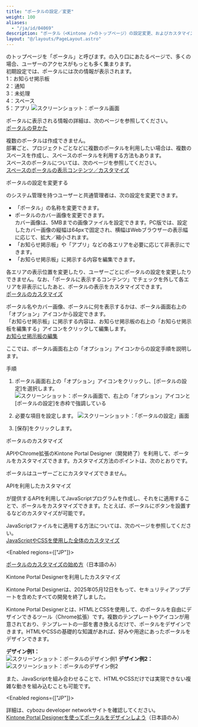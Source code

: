```yaml
---
title: "ポータルの設定／変更"
weight: 100
aliases:
  - "/ja/id/04069"
description: "ポータル（<Kintone />のトップページ）の設定変更、およびカスタマイズについて説明しています。"
layout: "@/layouts/PageLayout.astro"
---
```




<Kintone />のトップページを「ポータル」と呼びます。<Kintone />の入り口にあたるページで、多くの場合、ユーザーのアクセスがもっとも多く集まります。  
初期設定では、ポータルには次の情報が表示されます。  
1：お知らせ掲示板  
2：通知  
3：未処理  
4：スペース  
5：アプリ
<Img src="/k/kintone/img-ja/customize_portal_img04.png" alt="スクリーンショット：ポータル画面" />

ポータルに表示される情報の詳細は、次のページを参照してください。  
[ポータルの見かた](/k/ja/id/040687.html)

<Note>

複数のポータルは作成できません。  
部署ごと、プロジェクトごとなどに複数のポータルを利用したい場合は、複数のスペースを作成し、スペースのポータルを利用する方法もあります。  
スペースのポータルについては、次のページを参照してください。  
[スペースのポータルの表示コンテンツ／カスタマイズ](/k/ja/id/040697.html)

</Note>

<Heading id="portal_customize_portal_20">ポータルの設定を変更する</Heading>

<Kintone />のシステム管理を持つユーザーと<Slash />共通管理者は、次の設定を変更できます。

* 「ポータル」の名称を変更できます。
* ポータルのカバー画像を変更できます。  
  カバー画像は、5MBまでの画像ファイルを設定できます。PC版では、設定したカバー画像の縦幅は64pxで固定され、横幅はWebブラウザーの表示幅に応じて、拡大／縮小されます。
* 「お知らせ掲示板」や「アプリ」などの各エリアを必要に応じて非表示にできます。
* 「お知らせ掲示板」に掲示する内容を編集できます。

<Note>

各エリアの表示位置を変更したり、ユーザーごとにポータルの設定を変更したりできません。なお、「ポータルに表示するコンテンツ」でチェックを外して各エリアを非表示にしたあと、ポータルの表示をカスタマイズできます。  
[ポータルのカスタマイズ](#portal_customize_portal_30)

</Note>

ポータル名やカバー画像、ポータルに何を表示するかは、ポータル画面右上の「オプション」アイコンから設定できます。  
「お知らせ掲示板」に掲示する内容は、お知らせ掲示板の右上の「お知らせ掲示板を編集する」アイコンをクリックして編集します。  
[お知らせ掲示板の編集](/k/ja/id/04070.html)

ここでは、ポータル画面右上の「オプション」アイコンからの設定手順を説明します。

<Heading level={3} id="portal_customize_portal_2010">手順</Heading>

1. ポータル画面右上の「オプション」アイコンをクリックし、[ポータルの設定]を選択します。
   <Img src="/k/kintone/img-ja/customize_portal_img05.png" alt="スクリーンショット：ポータル画面で、右上の「オプション」アイコンと[ポータルの設定]を赤枠で強調している" />

1. 必要な項目を設定します。
   <Img src="/k/kintone/img-ja/customize_portal_img03.png" alt="スクリーンショット：「ポータルの設定」画面" />

1. [保存]をクリックします。

<Heading id="portal_customize_portal_30">ポータルのカスタマイズ</Heading>

APIやChrome拡張のKintone Portal Designer（開発終了）を利用して、ポータルをカスタマイズできます。カスタマイズ方法のポイントは、次のとおりです。

<Note>

ポータルはユーザーごとにカスタマイズできません。

</Note>

<Heading level={3} id="portal_customize_portal_3020">APIを利用したカスタマイズ</Heading>

<Kintone />が提供するAPIを利用してJavaScriptプログラムを作成し、それを<Kintone />に適用することで、ポータルをカスタマイズできます。たとえば、ポータルにボタンを設置するなどのカスタマイズが可能です。

JavaScriptファイルを<Kintone />に適用する方法については、次のページを参照してください。  
[JavaScriptやCSSを使用した<Kintone />全体のカスタマイズ](/k/ja/id/04042.html)

<Enabled regions={["JP"]}>
<Reference>

[<Kintone />ポータルのカスタマイズの始め方](https://cybozu.dev/ja/id/8233def99c744d831f48967d/)（日本語のみ）
</Reference>

</Enabled>

<Heading level={3} id="portal_customize_portal_3010">Kintone Portal Designerを利用したカスタマイズ</Heading>

<Warning>

Kintone Portal Designerは、2025年05月12日をもって、セキュリティアップデートを含めたすべての開発を終了しました。

</Warning>

Kintone Portal Designerとは、HTMLとCSSを使用して、<Kintone />のポータルを自由にデザインできるツール（Chrome拡張）です。複数のテンプレートやアイコンが用意されており、テンプレートの一部を書き換えるだけで、ポータルをデザインできます。HTMLやCSSの基礎的な知識があれば、好みや用途にあったポータルをデザインできます。

**デザイン例1：**  
<Img src="/k/kintone/img-ja/customize_portal_img01.jpg" alt="スクリーンショット：ポータルのデザイン例1" />
**デザイン例2：**  
<Img src="/k/kintone/img-ja/customize_portal_img02.jpg" alt="スクリーンショット：ポータルのデザイン例2" />

また、JavaScriptを組み合わせることで、HTMLやCSSだけでは実現できない複雑な動きを組み込むことも可能です。

<Enabled regions={["JP"]}>

詳細は、cybozu developer networkサイトを確認してください。  
[Kintone Portal Designerを使ってポータルをデザインしよう](https://cybozu.dev/ja/id/6c258316d27e75112db5de3f/)（日本語のみ）

</Enabled>
